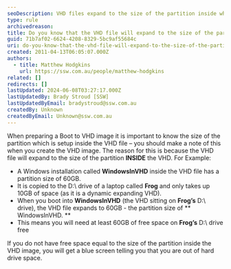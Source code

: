 ```yaml
---
seoDescription: VHD files expand to the size of the partition inside when booted into, requiring sufficient free space.
type: rule
archivedreason:
title: Do you know that the VHD file will expand to the size of the partition inside the VHD when you boot into it?
guid: 71b7af02-6624-4208-8329-5bc9af55684c
uri: do-you-know-that-the-vhd-file-will-expand-to-the-size-of-the-partition-inside-the-vhd-when-you-boot-into-it
created: 2011-04-13T06:05:07.000Z
authors:
  - title: Matthew Hodgkins
    url: https://ssw.com.au/people/matthew-hodgkins
related: []
redirects: []
lastUpdated: 2024-06-08T03:27:17.000Z
lastUpdatedBy: Brady Stroud [SSW]
lastUpdatedByEmail: bradystroud@ssw.com.au
createdBy: Unknown
createdByEmail: Unknown@ssw.com.au
---
```


When preparing a Boot to VHD image it is important to know the size of the partition which is setup inside the VHD file – you should make a note of this when you create the VHD image. The reason for this is because the VHD file will expand to the size of the partition **INSIDE** the VHD.
For Example:

- A Windows installation called **WindowsInVHD** inside the VHD file has a partition size of 60GB.
- It is copied to the D:\ drive of a laptop called **Frog** and only takes up 10GB of space (as it is a dynamic expanding VHD).
- When you boot into **WindowsInVHD** (the VHD sitting on **Frog’s** D:\ drive), the VHD file expands to 60GB - the partition size of ** WindowsInVHD. **
- This means you will need at least 60GB of free space on **Frog’s** D:\ drive free

If you do not have free space equal to the size of the partition inside the VHD image, you will get a blue screen telling you that you are out of hard drive space.

